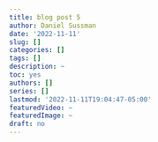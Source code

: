 ```yaml
---
title: blog post 5
author: Daniel Sussman
date: '2022-11-11'
slug: []
categories: []
tags: []
description: ~
toc: yes
authors: []
series: []
lastmod: '2022-11-11T19:04:47-05:00'
featuredVideo: ~
featuredImage: ~
draft: no
---
```

